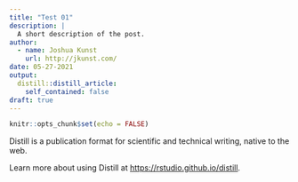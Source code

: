 ```yaml
---
title: "Test 01"
description: |
  A short description of the post.
author:
  - name: Joshua Kunst
    url: http://jkunst.com/
date: 05-27-2021
output:
  distill::distill_article:
    self_contained: false
draft: true
---
```



```r
knitr::opts_chunk$set(echo = FALSE)
```

Distill is a publication format for scientific and technical writing, native to the web.

Learn more about using Distill at <https://rstudio.github.io/distill>.


